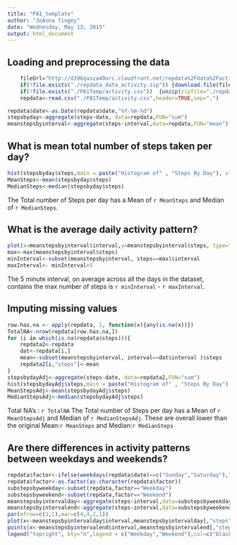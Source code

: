 ```yaml
---
title: "PA1_template"
author: "JoAnna Tingey"
date: "Wednesday, May 13, 2015"
output: html_document
---
```

## Loading and preprocessing the data
```r
    fileUrl="http://d396qusza40orc.cloudfront.net/repdata%2Fdata%2Factivity.zip"
    if(!file.exists("./repdata_data_activity.zip")) {download.file(fileUrl,destfile="./repdata_data_activity.zip",mode="wb")}
    if(!file.exists("./PA1Temp/activity.csv"))  {unzip(zipfile="./repdata_data_activity.zip",exdir="./PA1Temp")}
    repdata<-read.csv("./PA1Temp/activity.csv",header=TRUE,sep=",")
```


```r
repdata$date<-as.Date(repdata$date,"%Y-%m-%d")
stepsbyday<-aggregate(steps~date, data=repdata,FUN="sum")
meanstepsbyinterval<-aggregate(steps~interval,data=repdata,FUN="mean")
```

## What is mean total number of steps taken per day?

```r
hist(stepsbyday$steps,main = paste("Histogram of" , "Steps By Day"), xlab="Total Steps")
MeanSteps<-mean(stepsbyday$steps)
MedianSteps<-median(stepsbyday$steps)

```
The Total number of Steps per day has a Mean of `r MeanSteps` and Median of `r MedianSteps`.

## What is the average daily activity pattern?
```r
plot(x=meanstepsbyinterval$interval,y=meanstepsbyinterval$steps, type="l", main=paste("Average Steps over time"), xlab="5 minute Interval", ylab="Average Steps")
max<-max(meanstepsbyinterval$steps)
minInterval<-subset(meanstepsbyinterval, steps==max)$interval
maxInterval<- minInterval+5
```
The 5 minute interval, on average across all the days in the dataset, contains the max number of steps is `r minInterval` - `r maxInterval`.

## Imputing missing values
```r
row.has.na <- apply(repdata, 1, function(x){any(is.na(x))})
TotalNA<-nrow(repdata[row.has.na,])
for (i in which(is.na(repdata$steps))){
    repdata2<-repdata
    dat<-repdata[i,]
    mean<-subset(meanstepsbyinterval, interval==dat$interval )$steps
    repdata2[i,"steps"]<-mean
}
stepsbydayAdj<-aggregate(steps~date, data=repdata2,FUN="sum")
hist(stepsbydayAdj$steps,main = paste("Histogram of" , "Steps By Day"), xlab="Total Steps")
MeanStepsAdj<-mean(stepsbydayAdj$steps)
MedianStepsAdj<-median(stepsbydayAdj$steps)
```
Total NA's : `r TotalNA`
The Total number of Steps per day has a Mean of `r MeanStepsAdj` and Median of `r MedianStepsAdj`.
These are overall lower than the original Mean:`r MeanSteps` and Median:`r MedianSteps`

## Are there differences in activity patterns between weekdays and weekends?

```r
repdata$factor<-ifelse(weekdays(repdata$date)==c("Sunday","Saturday"),"Weekend","Weekday")
repdata$factor<-as.factor(as.character(repdata$factor))
substepsbyweekday<-subset(repdata,factor=="Weekday")
substepsbyweekend<-subset(repdata,factor=="Weekend")
meanstepsbyintervalday<-aggregate(steps~interval,data=substepsbyweekday,FUN="mean")
meanstepsbyintervalend<-aggregate(steps~interval,data=substepsbyweekend,FUN="mean")
par(mfrow=c(1,1),mar=c(4,4,2,1))
plot(x<-meanstepsbyintervalday$interval,meanstepsbyintervalday[,"steps"],type='l',main="Weekday vs Weekend",ylab="Average Steps",xlab="")
points(x<-meanstepsbyintervalend$interval,meanstepsbyintervalend[,"steps"],type='l',col="red")
legend("topright", bty="n",legend = c("Weekday","Weekend"),col=c("black","red"),lwd=1)
```
